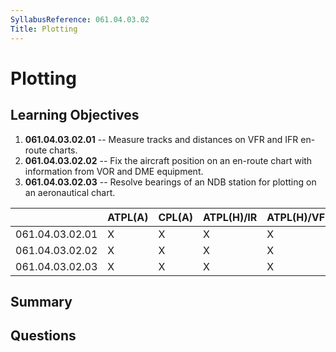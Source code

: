 ```yaml
---
SyllabusReference: 061.04.03.02
Title: Plotting
---
```


# Plotting

## Learning Objectives

1.  **061.04.03.02.01** -- Measure tracks and distances on VFR and IFR en-route
    charts.
2.  **061.04.03.02.02** -- Fix the aircraft position on an en-route chart with
    information from VOR and DME equipment.
3.  **061.04.03.02.03** -- Resolve bearings of an NDB station for plotting on an
    aeronautical chart.

|                 | ATPL(A) | CPL(A) | ATPL(H)/IR | ATPL(H)/VFR | CPL(H) | IR | CBIR(A) |
| --------------- | ------- | ------ | ---------- | ----------- | ------ | -- | ------- |
| 061.04.03.02.01 | X       | X      | X          | X           | X      |    |         |
| 061.04.03.02.02 | X       | X      | X          | X           | X      |    |         |
| 061.04.03.02.03 | X       | X      | X          | X           | X      |    |         |

## Summary

## Questions
